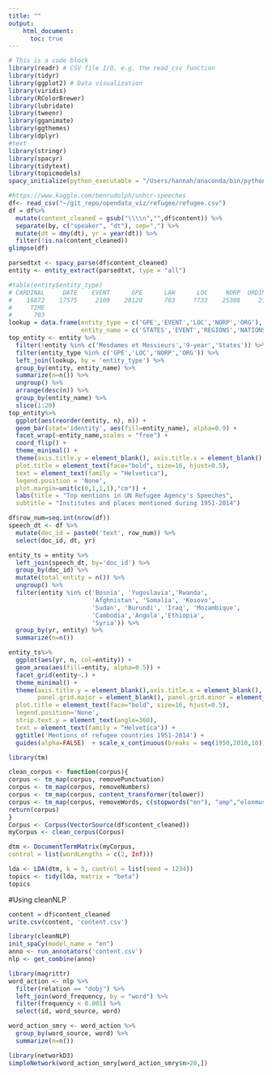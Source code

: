 ```yaml
---
title: ""
output: 
    html_document: 
      toc: true
---
```


```r
# This is a code block
library(readr) # CSV file I/O, e.g. the read_csv function
library(tidyr)
library(ggplot2) # Data visualization
library(viridis)
library(RColorBrewer)
library(lubridate)
library(tweenr)
library(gganimate)
library(ggthemes)
library(dplyr)
#text
library(stringr)
library(spacyr)
library(tidytext)
library(topicmodels)
spacy_initialize(python_executable = "/Users/hannah/anaconda/bin/python")
```

```r
#https://www.kaggle.com/benrudolph/unhcr-speeches
df<- read_csv("~/git_repo/opendata_viz/refugee/refugee.csv") 
df = df%>%
  mutate(content_cleaned = gsub("\\\\n","",df$content)) %>%
  separate(by, c("speaker", "dt"), sep=",") %>%
  mutate(dt = dmy(dt), yr = year(dt)) %>%
  filter(!is.na(content_cleaned))
glimpse(df)
```

```r
parsedtxt <- spacy_parse(df$content_cleaned)
entity <- entity_extract(parsedtxt, type = "all")
```

```r
#table(entity$entity_type)
# CARDINAL     DATE    EVENT      GPE      LAW      LOC     NORP  ORDINAL      ORG  PERCENT   PERSON 
#    16872    17575     2109    28120      703     7733    25308     2109    16872     1406     5624 
#     TIME 
#      703 
lookup = data.frame(entity_type = c('GPE','EVENT','LOC','NORP','ORG'),
                    entity_name = c('STATES','EVENT','REGIONS','NATIONS/RELIGIONS','ORGANIZATIONS'))  
top_entity <- entity %>%
  filter(!entity %in% c('Mesdames et Messieurs','9-year','States')) %>%
  filter(entity_type %in% c('GPE','LOC','NORP','ORG')) %>%
  left_join(lookup, by = 'entity_type') %>%
  group_by(entity, entity_name) %>%
  summarize(n=n()) %>%
  ungroup() %>%
  arrange(desc(n)) %>%
  group_by(entity_name) %>%
  slice(1:20)
top_entity%>%
  ggplot(aes(reorder(entity, n), n)) + 
  geom_bar(stat='identity', aes(fill=entity_name), alpha=0.9) + 
  facet_wrap(~entity_name,scales = "free") +
  coord_flip() + 
  theme_minimal() +
  theme(axis.title.y = element_blank(), axis.title.x = element_blank(),
  plot.title = element_text(face="bold", size=16, hjust=0.5),
  text = element_text(family = "Helvetica"),
  legend.position = 'None',
  plot.margin=unit(c(0,1,1,1),"cm")) +
  labs(title = "Top mentions in UN Refugee Agency's Speeches",
  subtitle = "Institutes and places mentioned during 1951-2014") 

```
```r
df$row_num=seq.int(nrow(df))
speech_dt <- df %>% 
  mutate(doc_id = paste0('text', row_num)) %>%
  select(doc_id, dt, yr)

entity_ts = entity %>%
  left_join(speech_dt, by='doc_id') %>% 
  group_by(doc_id) %>%
  mutate(total_entity = n()) %>%
  ungroup() %>%
  filter(entity %in% c('Bosnia', 'Yugoslavia','Rwanda',
                       'Afghnistan', 'Somalia', 'Kosovo', 
                       'Sudan', 'Burundi', 'Iraq', 'Mozambique',
                       'Cambodia','Angola','Ethiopia',
                       'Syria')) %>%
  group_by(yr, entity) %>%
  summarize(n=n())

entity_ts%>%
  ggplot(aes(yr, n, col=entity)) + 
  geom_area(aes(fill=entity, alpha=0.5)) +
  facet_grid(entity~.) + 
  theme_minimal() +
  theme(axis.title.y = element_blank(),axis.title.x = element_blank(),
        panel.grid.major = element_blank(), panel.grid.minor = element_blank(),
  plot.title = element_text(face="bold", size=16, hjust=0.5),
  legend.position='None',
  strip.text.y = element_text(angle=360),
  text = element_text(family = "Helvetica")) +
  ggtitle('Mentions of refugee countries 1951-2014') +
  guides(alpha=FALSE)  + scale_x_continuous(breaks = seq(1950,2010,10)) 

```


```r
library(tm)

clean_corpus <- function(corpus){
corpus <- tm_map(corpus, removePunctuation)
corpus <- tm_map(corpus, removeNumbers)
corpus <- tm_map(corpus, content_transformer(tolower))
corpus <- tm_map(corpus, removeWords, c(stopwords("en"), "amp","elonmusk"))
return(corpus)
}
Corpus <- Corpus(VectorSource(df$content_cleaned))
myCorpus <- clean_corpus(Corpus)

dtm <- DocumentTermMatrix(myCorpus,
control = list(wordLengths = c(2, Inf)))

```

```r
lda <- LDA(dtm, k = 5, control = list(seed = 1234))
topics <- tidy(lda, matrix = "beta")
topics
```

#Using cleanNLP
```r
content = df$content_cleaned
write.csv(content, 'content.csv')
```

```r
library(cleanNLP)
init_spaCy(model_name = "en")
anno <- run_annotators('content.csv')
nlp <- get_combine(anno)
```

```r
library(magrittr)
word_action <- nlp %>%
  filter(relation == "dobj") %>%
  left_join(word_frequency, by = "word") %>%
  filter(frequency < 0.001) %>%
  select(id, word_source, word) 
```
```r
word_action_smry <- word_action %>%
  group_by(word_source, word) %>%
  summarize(n=n())
```

```r
library(networkD3)
simpleNetwork(word_action_smry[word_action_smry$n>20,])
```

